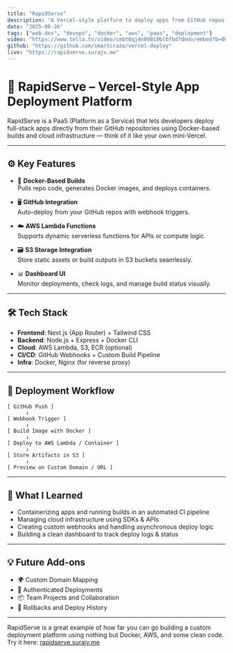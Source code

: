 ```yaml
---
title: "RapidServe"
description: "A Vercel-style platform to deploy apps from GitHub repos with Docker, AWS Lambda, and S3 integration — all from a simple dashboard."
date: "2025-06-26"
tags: ["web-dev", "devops", "docker", "aws", "paas", "deployment"]
video: "https://www.tella.tv/video/cmbt6qj4n000i0blbfbd7dmdv/embed?b=0&title=0&a=0&loop=0&t=0&muted=0&wt=0"
github: "https://github.com/smartcraze/vercel-deploy"
live: "https://rapidserve.surajv.me"
---
```


# 🚀 RapidServe – Vercel-Style App Deployment Platform

<Note type="success">
  RapidServe is a PaaS (Platform as a Service) that lets developers deploy full-stack apps directly from their GitHub repositories using Docker-based builds and cloud infrastructure — think of it like your own mini-Vercel.
</Note>

---

## ⚙️ Key Features

- 🐳 **Docker-Based Builds**  
  Pulls repo code, generates Docker images, and deploys containers.

- 🖥️ **GitHub Integration**  
  Auto-deploy from your GitHub repos with webhook triggers.

- ☁️ **AWS Lambda Functions**  
  Supports dynamic serverless functions for APIs or compute logic.

- 🗃️ **S3 Storage Integration**  
  Store static assets or build outputs in S3 buckets seamlessly.

- 📊 **Dashboard UI**  
  Monitor deployments, check logs, and manage build status visually.

---

## 🛠 Tech Stack

- **Frontend**: Next.js (App Router) + Tailwind CSS  
- **Backend**: Node.js + Express + Docker CLI  
- **Cloud**: AWS Lambda, S3, ECR (optional)  
- **CI/CD**: GitHub Webhooks + Custom Build Pipeline  
- **Infra**: Docker, Nginx (for reverse proxy)

---

## 🔄 Deployment Workflow

```plaintext
[ GitHub Push ] 
      ↓
[ Webhook Trigger ]
      ↓
[ Build Image with Docker ]
      ↓
[ Deploy to AWS Lambda / Container ]
      ↓
[ Store Artifacts in S3 ]
      ↓
[ Preview on Custom Domain / URL ]
````

---

## 🧠 What I Learned

* Containerizing apps and running builds in an automated CI pipeline
* Managing cloud infrastructure using SDKs & APIs
* Creating custom webhooks and handling asynchronous deploy logic
* Building a clean dashboard to track deploy logs & status

---

## 💡 Future Add-ons

* 🌍 Custom Domain Mapping
* 🔐 Authenticated Deployments
* 📦 Team Projects and Collaboration
* 🔄 Rollbacks and Deploy History

---

RapidServe is a great example of how far you can go building a custom deployment platform using nothing but Docker, AWS, and some clean code.
Try it here: [rapidserve.surajv.me](https://rapidserve.surajv.me)

